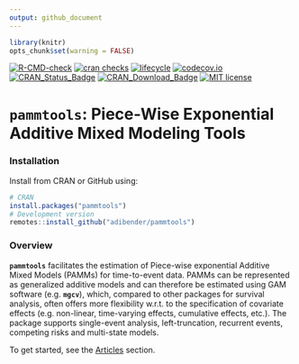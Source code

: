```yaml
---
output: github_document
---
```


```r
library(knitr)
opts_chunk$set(warning = FALSE)
```

<!-- badges: start -->

[![R-CMD-check](https://github.com/adibender/pammtools/workflows/R-CMD-check/badge.svg)](https://github.com/adibender/pammtools/actions)
[![cran checks](https://badges.cranchecks.info/worst/pammtools.svg)](https://cran.r-project.org/web/checks/check_results_pammtools.html)
[![lifecycle](https://lifecycle.r-lib.org/articles/figures/lifecycle-stable.svg)](https://lifecycle.r-lib.org/articles/stages.html)
[![codecov.io](https://codecov.io/github/adibender/pammtools/coverage.svg?branch=master)](https://app.codecov.io/github/adibender/pammtools/branch/master)
[![CRAN_Status_Badge](https://www.r-pkg.org/badges/version-ago/pammtools)](https://cran.r-project.org/package=pammtools)
[![CRAN_Download_Badge](https://cranlogs.r-pkg.org/badges/pammtools)](https://cran.r-project.org/package=pammtools)
[![MIT license](https://img.shields.io/badge/license-MIT-brightgreen.svg)]( https://opensource.org/license/mit)
<!-- badges: end -->

# **`pammtools`**: Piece-Wise Exponential Additive Mixed Modeling Tools


### Installation

Install from CRAN or GitHub using:

```r
# CRAN
install.packages("pammtools")
# Development version
remotes::install_github("adibender/pammtools")
```

### Overview
**`pammtools`** facilitates the estimation of Piece-wise exponential Additive Mixed Models (PAMMs) for time-to-event data. PAMMs can be represented as generalized additive models and can therefore be estimated using GAM software (e.g. **`mgcv`**), which, compared to other packages for survival analysis, often offers more flexibility w.r.t. to the specification of covariate effects (e.g. non-linear, time-varying effects, cumulative effects, etc.). The package supports single-event analysis, left-truncation, recurrent events, competing risks and multi-state models.

To get started, see the [Articles](https://adibender.github.io/pammtools/articles/) section.


<!-- Zaehlmarke VGWort -->
<img src="https://vg09.met.vgwort.de/na/f993b9c06b5249adb509a4df30d807a6" width="1" height="1" alt="">